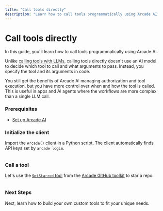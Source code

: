 ```yaml
---
title: "Call tools directly"
description: "Learn how to call tools programmatically using Arcade AI"
---
```



# Call tools directly

In this guide, you'll learn how to call tools programmatically using Arcade AI.

Unlike [calling tools with LLMs](/home/use-tools/call-tools-with-llms), calling tools directly doesn't use an AI model to decide which tool to call and what arguments to pass. Instead, you specify the tool and its arguments in code.

You still get the benefits of Arcade AI managing authorization and tool execution, but you have more control over when and how the tool is called. This is useful in apps and AI agents where the workflows are more complex than a single LLM call.

<Steps>

### Prerequisites

- [Set up Arcade AI](/home/quickstart)

### Initialize the client

Import the `Arcade()` client in a Python script. The client automatically finds API keys set by `arcade login`.

```python file=<rootDir>/examples/code/home/use-tools/call-tools-directly/github_star_directly.py#L1-L3

```

### Call a tool

Let's use the [`SetStarred` tool](/integrations/toolkits/Github/github#setstarred) from the [Arcade GitHub toolkit](/integrations/toolkits/Github/github) to star a repo.

```python file=<rootDir>/examples/code/home/use-tools/call-tools-directly/github_star_directly.py#L5-L11

```

</Steps>

### Next Steps

Next, learn how to build your own custom tools to fit your unique needs.
